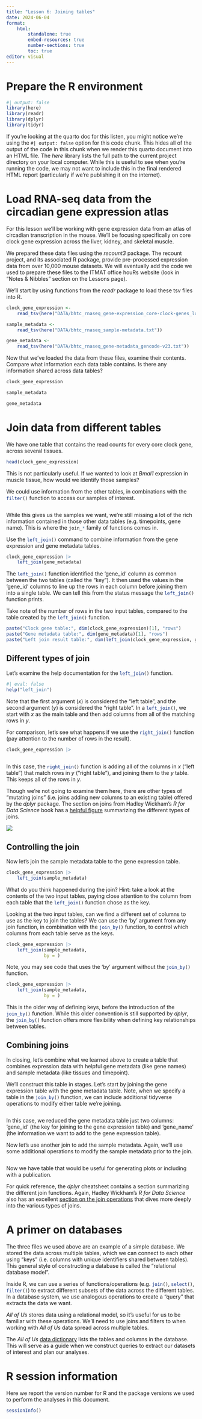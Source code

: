 ```yaml
---
title: "Lesson 6: Joining tables"
date: 2024-06-04
format:
    html:
        standalone: true
        embed-resources: true
        number-sections: true
        toc: true
editor: visual
---
```


# Prepare the R environment

```r
#| output: false
library(here)
library(readr)
library(dplyr)
library(tidyr)
```

If you're looking at the quarto doc for this listen, you might notice we're
using the `#| output: false` option for this code chunk. This hides all of the
output of the code in this chunk when we render this quarto document into an
HTML file. The *here* library lists the full path to the current project
directory on your local computer. While this is useful to see when you're
running the code, we may not want to include this in the final rendered HTML
report (particularly if we're publishing it on the internet).


# Load RNA-seq data from the circadian gene expression atlas

For this lesson we'll be working with gene expression data from an atlas of
circadian transcription in the mouse. We'll be focusing specifically on core
clock gene expression across the liver, kidney, and skeletal muscle.

We prepared these data files using the *recount3* package. The recount project,
and its associated R package, provide pre-processed expression data from over
10,000 mouse datasets. We will eventually add the code we used to prepare these
files to the ITMAT office houRs website (look in "Notes & Nibbles" section on
the Lessons page).


We'll start by using functions from the *readr* package to load these tsv files
into R.

```r
clock_gene_expression <- 
    read_tsv(here("DATA/bhtc_rnaseq_gene-expression_core-clock-genes_long-format.txt"))
```
```r
sample_metadata <- 
    read_tsv(here("DATA/bhtc_rnaseq_sample-metadata.txt"))
```
```r
gene_metadata <- 
    read_tsv(here("DATA/bhtc_rnaseq_gene-metadata_gencode-v23.txt"))
```

Now that we've loaded the data from these files, examine their contents. Compare
what information each data table contains. Is there any information shared
across data tables?

```r
clock_gene_expression
```
```r
sample_metadata
```
```r
gene_metadata
```



# Join data from different tables

We have one table that contains the read counts for every core clock gene,
across several tissues.

```r
head(clock_gene_expression)
```

This is not particularly useful. If we wanted to look at *Bmal1* expression in
muscle tissue, how would we identify those samples?

We could use information from the other tables, in combinations with the
`filter()`{.r} function to access our samples of interest.

```r

```

While this gives us the samples we want, we're still missing a lot of the rich
information contained in those other data tables (e.g. timepoints, gene name).
This is where the `join_*`{.r} family of functions comes in.

Use the `left_join()`{.r} command to combine information from the gene
expression and gene metadata tables.

```r
clock_gene_expression |> 
    left_join(gene_metadata)
```

The `left_join()`{.r} function identified the 'gene_id' column as common between
the two tables (called the "key"). It then used the values in the 'gene_id'
columns to line up the rows in each column before joining them into a single
table. We can tell this from the status message the `left_join()`{.r} function
prints.

Take note of the number of rows in the two input tables, compared to the table
created by the `left_join()`{.r} function.

```r
paste("Clock gene table:", dim(clock_gene_expression)[1], "rows")
paste("Gene metadata table:", dim(gene_metadata)[1], "rows")
paste("Left join result table:", dim(left_join(clock_gene_expression, gene_metadata, ))[1], "rows")
```

## Different types of join

Let's examine the help documentation for the `left_join()`{.r} function.

```r
#| eval: false
help("left_join")
```

Note that the first argument (*x*) is considered the "left table", and the
second argument (*y*) is considered the "right table". In a `left_join()`{.r},
we start with *x* as the main table and then add columns from all of the
matching rows in *y*.

For comparison, let's see what happens if we use the `right_join()`{.r} function
(pay attention to the number of rows in the result).

```r
clock_gene_expression |> 
    
```

In this case, the `right_join()`{.r} function is adding all of the columns in
*x* ("left table") that match rows in *y* ("right table"), and joining them to
the *y* table. This keeps all of the rows in *y*.

Though we're not going to examine them here, there are other types of "mutating
joins" (i.e. joins adding new columns to an existing table) offered by the
*dplyr* package. The section on joins from Hadley Wickham's *R for Data Science*
book has a [helpful figure](https://r4ds.hadley.nz/joins.html#fig-join-venn)
summarizing the different types of joins.

![](https://r4ds.hadley.nz/diagrams/join/venn.png)


## Controlling the join

Now let's join the sample metadata table to the gene expression table.

```r
clock_gene_expression |> 
    left_join(sample_metadata)
```

What do you think happened during the join? Hint: take a look at the contents of
the two input tables, paying close attention to the column from each table that
the `left_join()`{.r} function chose as the key.

Looking at the two input tables, can we find a different set of columns to use
as the key to join the tables? We can use the 'by' argument from any join
function, in combination with the `join_by()`{.r} function, to control which
columns from each table serve as the keys.

```r
clock_gene_expression |> 
    left_join(sample_metadata,
              by = )
```

Note, you may see code that uses the 'by' argument without the `join_by()`{.r}
function.

```r
clock_gene_expression |> 
    left_join(sample_metadata,
              by = )
```

This is the older way of defining keys, before the introduction of the
`join_by()`{.r} function. While this older convention is still supported by
*dplyr*, the `join_by()`{.r} function offers more flexibility when defining
key relationships between tables.


## Combining joins

In closing, let's combine what we learned above to create a table that combines
expression data with helpful gene metadata (like gene names) and sample metadata
(like tissues and timepoint).

We'll construct this table in stages. Let's start by joining the gene expression
table with the gene metadata table. Note, when we specify a table in the
`join_by()`{.r} function, we can include additional tidyverse operations to
modify either table we're joining.

```r

```

In this case, we reduced the gene metadata table just two columns: 'gene_id'
(the key for joining to the gene expression table) and 'gene_name' (the
information we want to add to the gene expression table).

Now let's use another join to add the sample metadata. Again, we'll use some
additional operations to modify the sample metadata prior to the join.

```r

```

Now we have table that would be useful for generating plots or including with a
publication.

For quick reference, the *dplyr* cheatsheet contains a section summarizing the
different join functions. Again, Hadley Wickham's *R for Data Science* also has
an excellent [section on the join operations](https://r4ds.hadley.nz/joins.html)
that dives more deeply into the various types of joins.


# A primer on databases

The three files we used above are an example of a simple database. We stored the
data across multiple tables, which we can connect to each other using "keys"
(i.e. columns with unique identifiers shared between tables). This general style
of constructing a database is called the "relational database model".

Inside R, we can use a series of functions/operations (e.g. `join()`{.r},
`select()`{.r}, `filter()`{.r}) to extract different subsets of the data across
the different tables. In a database system, we use analogous operations to
create a "query" that extracts the data we want.

*All of Us* stores data using a relational model, so it's useful for us to be
familiar with these operations. We'll need to use joins and filters to when
working with *All of Us* data spread across multiple tables.

The *All of Us* [data dictionary](https://support.researchallofus.org/hc/en-us/articles/360033200232-Data-Dictionaries-for-the-Curated-Data-Repositories-CDRs)
lists the tables and columns in the database. This will serve as a guide when we
construct queries to extract our datasets of interest and plan our analyses.


# R session information

Here we report the version number for R and the package versions we used to
perform the analyses in this document.

```r
sessionInfo()
```
